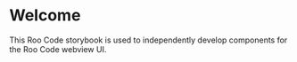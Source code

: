 
<Meta title="Welcome" />

# Welcome

This Roo Code storybook is used to independently develop components for the Roo Code webview UI.
